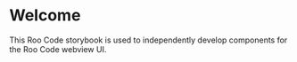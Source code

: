 
<Meta title="Welcome" />

# Welcome

This Roo Code storybook is used to independently develop components for the Roo Code webview UI.
